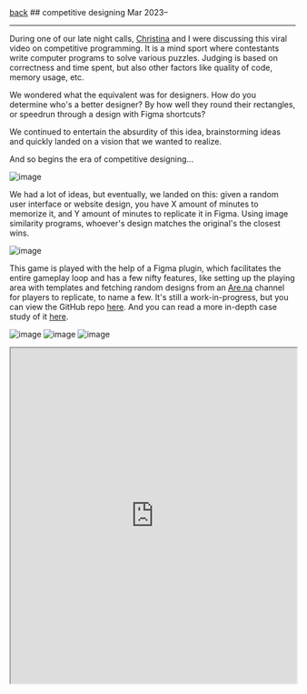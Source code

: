 
<div className="heading">
  <a className="back" href="/"><LeftArrow />back</a>
  ## competitive designing
  <span>Mar 2023–</span>
</div>

<hr />

During one of our late night calls, [Christina](https://christinalj.com) and I were discussing this viral video on competitive programming. It is a mind sport where contestants write computer programs to solve various puzzles. Judging is based on correctness and time spent, but also other factors like quality of code, memory usage, etc.

We wondered what the equivalent was for designers. How do you determine who's a better designer? By how well they round their rectangles, or speedrun through a design with Figma shortcuts?

We continued to entertain the absurdity of this idea, brainstorming ideas and quickly landed on a vision that we wanted to realize.

And so begins the era of competitive designing...

![image](https://product-design-portfolio.s3.us-east-2.amazonaws.com/f-c-d/thumbnail.webp)

We had a lot of ideas, but eventually, we landed on this: given a random user interface or website design, you have X amount of minutes to memorize it, and Y amount of minutes to replicate it in Figma. Using image similarity programs, whoever's design matches the original's the closest wins.

![image](https://product-design-portfolio.s3.us-east-2.amazonaws.com/f-c-d/gameplay-example.webp)

This game is played with the help of a Figma plugin, which facilitates the entire gameplay loop and has a few nifty features, like setting up the playing area with templates and fetching random designs from an [Are.na](https://are.na) channel for players to replicate, to name a few. It's still a work-in-progress, but you can view the GitHub repo [here](https://github.com/yihui-hu/figma-competitive-designing). And you can read a more in-depth case study of it [here](https://yihuihu.com/figma-competitive-design-plugin).

![image](https://product-design-portfolio.s3.us-east-2.amazonaws.com/f-c-d/plugin-iterations.webp)
![image](https://product-design-portfolio.s3.us-east-2.amazonaws.com/f-c-d/play-area.webp)
![image](https://product-design-portfolio.s3.us-east-2.amazonaws.com/f-c-d/widget-gamified.webp)

<iframe
  className="iframe"
  style={{ border: "none" }}
  width="100%"
  height="590"
  src="https://www.are.na/christina/competitive-design-website-repo/embed"
  title="Official Are.na channel for Competitive Designing Mind Sport"
></iframe>
